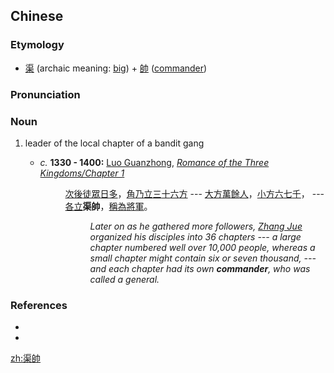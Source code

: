 {{also|渠帅}}
==Chinese==
{{zh-forms|s=渠帅}}

===Etymology===
* [[渠]] (archaic meaning: [[big]]) + [[帥]] ([[commander]])

===Pronunciation===
{{zh-pron
|m=qúshuài
|cat=n
}}

===Noun===
{{zh-noun}}

# {{lb|zh|archaic}} leader of the local chapter of a bandit gang
#* ''c.'' '''1330 - 1400:''' [[w:Luo Guanzhong|Luo Guanzhong]], ''[[s:Romance of the Three Kingdoms/Chapter 1#5|Romance of the Three Kingdoms/Chapter 1]]''
#*: [[次後]][[徒眾]][[日]][[多]]，[[張角|角]][[乃]][[立]][[三]][[十]][[六]][[方]] --- [[大]][[方]][[萬]][[餘]][[人]]，[[小]][[方]][[六]][[七]][[千]]， --- [[各]][[立]]'''渠帥'''，[[稱]][[為]][[將軍]]。
#*:: ''Later on as he gathered more followers, [[w:Zhang Jiao|Zhang Jue]] organized his disciples into 36 chapters --- a large chapter numbered well over 10,000 people, whereas a small chapter might contain six or seven thousand, --- and each chapter had its own '''commander''', who was called a general.''

===References===
* {{cite-book
|last=
|first=
|authorlink=
|coauthors=
|year=
|title=Mathews Chinese-English Dictionary
|publisher=
|location=
|isbn=0674123506
}}
* {{cite-book
|last=Luo
|first=Guanzhong
|authorlink=w:Luo Guanzhong
|coauthors=
|year=
|title=Annotated [[s:Romance of the Three Kingdoms/Chapter 1#5|Romance of the Three Kingdoms/Chapter 1]], page 2, note 4
|language=Mandarin
|publisher=
|location=
|isbn=9571407712
}}

[[zh:渠帥]]